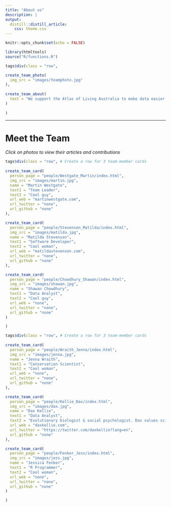 ```yaml
---
title: "About us"
description: |
output: 
  distill::distill_article:
    css: theme.css
---
```



```r
knitr::opts_chunk$set(echo = FALSE)
```

```r
library(htmltools)
source("R/functions.R")
```

```r
tags$div(class = "row",

create_team_photo(
  img_src = "images/teamphoto.jpg"
),
         
create_team_about(
  text = "We support the Atlas of Living Australia to make data easier to use by researchers, scientists and the general public."
)
         
)
```

***

# Meet the Team

*Click on photos to view their articles and contributions*
```r
tags$div(class = "row", # Create a row for 3 team-member cards
         
create_team_card(
  person_page = "people/Westgate_Martin/index.html",
  img_src = "images/martin.jpg",
  name = "Martin Westgate",
  text1 = "Team Leader",
  text2 = "Cool guy",
  url_web = "martinwestgate.com",
  url_twitter = "none",
  url_github = "none"
),

create_team_card(
  person_page = "people/Stevenson_Matilda/index.html",
  img_src = "images/matilda.jpg",
  name = "Matilda Stevenson",
  text1 = "Software Developer",
  text2 = "Cool woman",
  url_web = "matildastevenson.com",
  url_twitter = "none",
  url_github = "none"
),

create_team_card(
  person_page = "people/Chowdhury_Shawan/index.html",
  img_src = "images/shawan.jpg",
  name = "Shawan Chowdhury",
  text1 = "Data Analyst",
  text2 = "Cool guy",
  url_web = "none",
  url_twitter = "none",
  url_github = "none"
)

)

tags$div(class = "row", # Create a row for 3 team-member cards
         
create_team_card(
  person_page = "people/Wraith_Jenna/index.html",
  img_src = "images/jenna.jpg",
  name = "Jenna Wraith",
  text1 = "Conservation Scientist",
  text2 = "Cool woman",
  url_web = "none",
  url_twitter = "none",
  url_github = "none"
),

create_team_card(
  person_page = "people/Kellie_Dax/index.html",
  img_src = "images/dax.jpg",
  name = "Dax Kellie",
  text1 = "Data Analyst",
  text2 = "Evolutionary biologist & social psychologist. Dax values scientific transparency and tries to apply these values to the team workflow.",
  url_web = "daxkellie.com",
  url_twitter = "https://twitter.com/daxkellie?lang=en",
  url_github = "none"
),

create_team_card(
  person_page = "people/Fenker_Jess/index.html",
  img_src = "images/jess.jpg",
  name = "Jessica Fenker",
  text1 = "R Programmer",
  text2 = "Cool woman",
  url_web = "none",
  url_twitter = "none",
  url_github = "none"
)

)
```